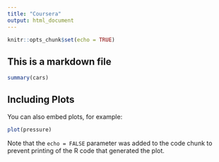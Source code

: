 ---
title: "Coursera"
output: html_document
---

```{r setup, include=FALSE}
knitr::opts_chunk$set(echo = TRUE)
```

## This is a markdown file
```{r cars}
summary(cars)
```

## Including Plots

You can also embed plots, for example:

```{r pressure, echo=FALSE}
plot(pressure)
```

Note that the `echo = FALSE` parameter was added to the code chunk to prevent printing of the R code that generated the plot.
